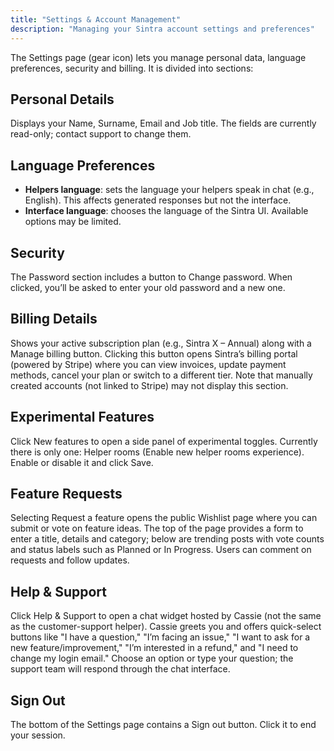 ```yaml
---
title: "Settings & Account Management"
description: "Managing your Sintra account settings and preferences"
---
```



The Settings page (gear icon) lets you manage personal data, language preferences, security and billing. It is divided into sections:

## Personal Details

Displays your Name, Surname, Email and Job title. The fields are currently read-only; contact support to change them.

## Language Preferences

- **Helpers language**: sets the language your helpers speak in chat (e.g., English). This affects generated responses but not the interface.
- **Interface language**: chooses the language of the Sintra UI. Available options may be limited.

## Security

The Password section includes a button to Change password. When clicked, you’ll be asked to enter your old password and a new one.

## Billing Details

Shows your active subscription plan (e.g., Sintra X – Annual) along with a Manage billing button. Clicking this button opens Sintra’s billing portal (powered by Stripe) where you can view invoices, update payment methods, cancel your plan or switch to a different tier. Note that manually created accounts (not linked to Stripe) may not display this section.

## Experimental Features

Click New features to open a side panel of experimental toggles. Currently there is only one: Helper rooms (Enable new helper rooms experience). Enable or disable it and click Save.

## Feature Requests

Selecting Request a feature opens the public Wishlist page where you can submit or vote on feature ideas. The top of the page provides a form to enter a title, details and category; below are trending posts with vote counts and status labels such as Planned or In Progress. Users can comment on requests and follow updates.

## Help & Support

Click Help & Support to open a chat widget hosted by Cassie (not the same as the customer-support helper). Cassie greets you and offers quick-select buttons like "I have a question," "I’m facing an issue," "I want to ask for a new feature/improvement," "I’m interested in a refund," and "I need to change my login email." Choose an option or type your question; the support team will respond through the chat interface.

## Sign Out

The bottom of the Settings page contains a Sign out button. Click it to end your session.